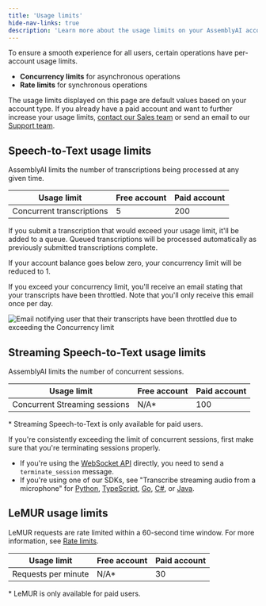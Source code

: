 ```yaml
---
title: 'Usage limits'
hide-nav-links: true
description: 'Learn more about the usage limits on your AssemblyAI account'
---
```




To ensure a smooth experience for all users, certain operations have per-account usage limits.

- **Concurrency limits** for asynchronous operations
- **Rate limits** for synchronous operations

<Note title="Increasing your usage limits">

The usage limits displayed on this page are default values based on your account type. If you already have a paid account and want to further increase your usage limits, <a href="https://www.assemblyai.com/contact" target="_blank">contact our Sales team</a> or send an email to our [Support team](support@assemblyai.com).

</Note>

## Speech-to-Text usage limits

AssemblyAI limits the number of transcriptions being processed at any given time.

| Usage limit | Free account | Paid account |
| --- | --- | --- |
| Concurrent transcriptions | 5 | 200 |

If you submit a transcription that would exceed your usage limit, it'll be added to a queue. Queued transcriptions will be processed automatically as previously submitted transcriptions complete.

If your account balance goes below zero, your concurrency limit will be reduced to 1.

If you exceed your concurrency limit, you'll receive an email stating that your transcripts have been throttled. Note that you'll only receive this email once per day.

![Email notifying user that their transcripts have been throttled due to exceeding the Concurrency limit](./limit.png)

## Streaming Speech-to-Text usage limits

AssemblyAI limits the number of concurrent sessions.
  
| Usage limit | Free account | Paid account |
| --- | --- | --- |
| Concurrent Streaming sessions | N/A* | 100 |

\* Streaming Speech-to-Text is only available for paid users.

<Note title="Properly terminating sessions">

If you're consistently exceeding the limit of concurrent sessions, first make sure that you're terminating sessions properly.

- If you're using the [WebSocket API](https://www.assemblyai.com/docs/api-reference/streaming/realtime) directly, you need to send a `terminate_session` message.
- If you're using one of our SDKs, see "Transcribe streaming audio from a microphone" for [Python](/docs/getting-started/transcribe-streaming-audio-from-a-microphone/python#step-6-close-the-connection), [TypeScript](//docs/getting-started/transcribe-streaming-audio-from-a-microphone/typescript#step-6-disconnect-the-real-time-service), [Go](/docs/getting-started/transcribe-streaming-audio-from-a-microphone/go#step-5-disconnect-the-transcriber), [C#](/docs/getting-started/transcribe-streaming-audio-from-a-microphone/c#step-6-disconnect-the-real-time-service), or [Java](/docs/getting-started/transcribe-streaming-audio-from-a-microphone/java).

</Note>

## LeMUR usage limits

LeMUR requests are rate limited within a 60-second time window. For more information, see [Rate limits](https://www.assemblyai.com/docs/api-reference/overview#rate-limits).

| Usage limit | Free account | Paid account |
| --- | --- | --- |
| Requests per minute | N/A* | 30 |

\* LeMUR is only available for paid users.



